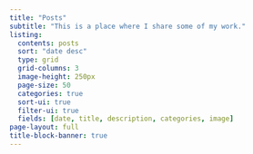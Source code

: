 ```yaml
---
title: "Posts"
subtitle: "This is a place where I share some of my work."
listing:
  contents: posts
  sort: "date desc"
  type: grid
  grid-columns: 3
  image-height: 250px
  page-size: 50
  categories: true
  sort-ui: true
  filter-ui: true
  fields: [date, title, description, categories, image]
page-layout: full
title-block-banner: true
---
```

